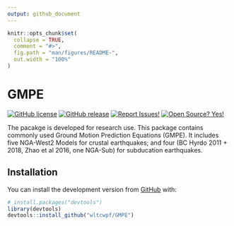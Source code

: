 ```yaml
---
output: github_document
---
```


<!-- README.md is generated from README.Rmd. Please edit that file -->

```r
knitr::opts_chunk$set(
  collapse = TRUE,
  comment = "#>",
  fig.path = "man/figures/README-",
  out.width = "100%"
)
```
# GMPE

<!-- badges: start -->
[![GitHub license](https://img.shields.io/badge/License-MIT-green.svg)](https://github.com/wltcwpf/GMPE/blob/master/LICENSE.md)
[![GitHub release](https://img.shields.io/badge/Release-v1.0.0-blue.svg)](https://github.com/wltcwpf/GMPE/releases)
[![Report Issues!](https://img.shields.io/badge/Report%20Issues-Here-1abc9c.svg)](https://github.com/wltcwpf/GMPE/issues)
[![Open Source? Yes!](https://img.shields.io/badge/Open%20Source-Yes-green.svg)](https://github.com/wltcwpf/GMPE)
<!-- badges: end -->

The pacakge is developed for research use. This package contains commonly used Ground Motion Prediction Equations (GMPE). It includes five NGA-West2 Models for crustal earthquakes; and four (BC Hyrdo 2011 + 2018, Zhao et al 2016, one NGA-Sub) for subducation earthquakes.

## Installation

You can install the development version from [GitHub](https://github.com/) with:

``` r
# install.packages("devtools")
library(devtools)
devtools::install_github("wltcwpf/GMPE")
```

